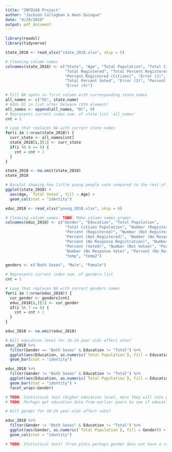 ```yaml
---
title: "INFO248 Project"
author: "Jackson Callaghan & Hans Quiogue"
date: "4/29/2020"
output: pdf_document
---
```


```r
library(readxl)
library(tidyverse)
```

```r
state_2018 <- read_xlsx("state_2018.xlsx", skip = 5)

# Cleaning column names
colnames(state_2018) <- c("State", "Age", "Total Population", "Total Citizen Population",
                          "Total Registered", "Total Percent Registered", "Error (1)",
                          "Percent Registered (Citizen)", "Error (2)", "Total Voted",
                          "Total Percent Voted", "Error (3)", "Percent Voted (Citizen)",
                          "Error (4)")

# Fill NA spots in first column with corresponding state names
all_names <- c("US", state.name)
# Adds DC in list after Delware (9th element)
all_names <- append(all_names, "DC", 9)
# Represents current index num. of state list 'all_names'
cnt = 1

# Loop that replaces NA with correct state names
for(i in 1:nrow(state_2018)) {
  curr_state <- all_names[cnt]     
  state_2018[i,][1] <- curr_state 
  if(i %% 6 == 0) {
    cnt = cnt + 1  
  }
}

state_2018 <- na.omit(state_2018)
state_2018
```

```r
# Barplot showing how little young people vote compared to the rest of the population 
ggplot(state_2018) +
  aes(Age, `Total Voted`, fill = Age) +
  geom_col(stat = "identity")
```

```r
educ_2018 <- read_xlsx("young_2018.xlsx", skip = 6)

# Cleaning column names: TODO: Make column names proper
colnames(educ_2018) <- c("Gender", "Education", "Total Population",
                          "Total Citizen Population", "Number (Registered)",  
                          "Percent (Registered)", "Number (Not Registered)",
                          "Percent (Not Registered)", "Number (No Response Registration)",
                          "Percent (No Response Registration)", "Number (Voted)", 
                          "Percent (Voted)", "Number (Not Voted)", "Percent (Not Voted)", 
                          "Number (No Response Vote)", "Percent (No Response Vote)",
                          "temp", "temp2")

genders <- c("Both Sexes", "Male", "Female")

# Represents current index num. of genders list
cnt = 1

# Loop that replaces NA with correct genders names
for(i in 1:nrow(educ_2018)) {
  cur_gender <- genders[cnt]     
  educ_2018[i,][1] <- cur_gender
  if(i %% 7 == 0) {
    cnt = cnt + 1  
  }
}

educ_2018 <- na.omit(educ_2018)
```

```r
# Will education level for 18-24 year olds affect vote?
educ_2018 %>% 
  filter(Gender == "Both Sexes" & Education != "Total") %>% 
  ggplot(aes(Education, as.numeric(`Total Population`), fill = Education)) +
  geom_bar(stat = "identity")

educ_2018 %>% 
  filter(Gender != "Both Sexes" & Education != "Total") %>% 
  ggplot(aes(Education, as.numeric(`Total Population`), fill = Education)) +
  geom_bar(stat = "identity") +
  facet_wrap(~Gender)

# TODO: Statistical test (Higher education level, more they will vote perhaps?)
# TODO: Perhaps get education data from earlier years to see if education has impacted young people voting when compared to today
```

```r
# Will gender for 18-24 year olds affect vote? 

educ_2018 %>% 
  filter(Gender != "Both Sexes" & Education != "Total") %>% 
  ggplot(aes(Gender, as.numeric(`Total Population`), fill = Gender)) +
  geom_col(stat = "identity")

# TODO: Statistical test? (From plots perhaps gender does not have a role in vote for 18-24 years)
```

